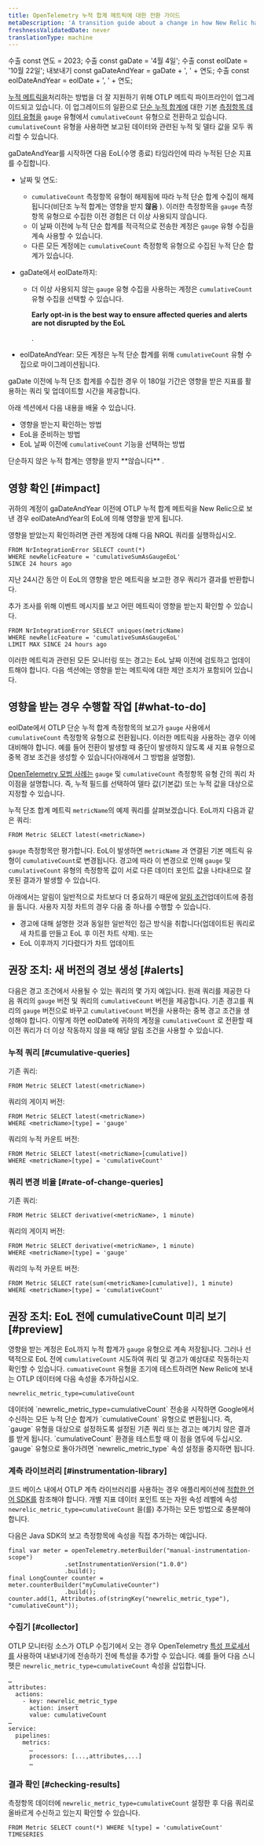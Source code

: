 ```yaml
---
title: OpenTelemetry 누적 합계 메트릭에 대한 전환 가이드
metaDescription: 'A transition guide about a change in how New Relic handles OpenTelemetry cumulative sum metrics, and how to update your queries and alerts for that change.'
freshnessValidatedDate: never
translationType: machine
---
```


수출 const 연도 = 2023; 수출 const gaDate = '4월 4일'; 수출 const eolDate = '10월 22일'; 내보내기 const gaDateAndYear = gaDate + ', ' + 연도; 수출 const eolDateAndYear = eolDate + ', ' + 연도;

[누적 메트릭을](/docs/data-apis/understand-data/metric-data/cumulative-metrics)처리하는 방법을 더 잘 지원하기 위해 OTLP 메트릭 파이프라인이 업그레이드되고 있습니다. 이 업그레이드의 일환으로 [단순 누적 합계에](https://opentelemetry.io/docs/reference/specification/metrics/data-model/#sums) 대한 기본 [측정항목 데이터 유형을](/docs/data-apis/understand-data/metric-data/metric-data-type/#metric-types) `gauge` 유형에서 `cumulativeCount` 유형으로 전환하고 있습니다. `cumulativeCount` 유형을 사용하면 보고된 데이터와 관련된 누적 및 델타 값을 모두 쿼리할 수 있습니다.

gaDateAndYear를 시작하면 다음 EoL(수명 종료) 타임라인에 따라 누적된 단순 지표를 수집합니다.

* 날짜 및 연도:

  * `cumulativeCount` 측정항목 유형이 해제됨에 따라 누적 단순 합계 수집이 해제됩니다(비단조 누적 합계는 영향을 받지 **않음** ). 이러한 측정항목을 `gauge` 측정항목 유형으로 수집한 이전 경험은 더 이상 사용되지 않습니다.
  * 이 날짜 이전에 누적 단순 합계를 적극적으로 전송한 계정은 `gauge` 유형 수집을 계속 사용할 수 있습니다.
  * 다른 모든 계정에는 `cumulativeCount` 측정항목 유형으로 수집된 누적 단순 합계가 있습니다.

* gaDate에서 eolDate까지:

  * 더 이상 사용되지 않는 `gauge` 유형 수집을 사용하는 계정은 `cumulativeCount` 유형 수집을 선택할 수 있습니다.

    <DoNotTranslate>**Early opt-in is the best way to ensure affected queries and alerts are not disrupted by the EoL**</DoNotTranslate>

    .

* eolDateAndYear: 모든 계정은 누적 단순 합계를 위해 `cumulativeCount` 유형 수집으로 마이그레이션됩니다.

gaDate 이전에 누적 단조 합계를 수집한 경우 이 180일 기간은 영향을 받은 지표를 활용하는 쿼리 및 <InlinePopover type="alerts"/>업데이트할 시간을 제공합니다.

아래 섹션에서 다음 내용을 배울 수 있습니다.

* 영향을 받는지 확인하는 방법
* EoL을 준비하는 방법
* EoL 날짜 이전에 `cumulativeCount` 기능을 선택하는 방법

<Callout variant="important">
  단순하지 않은 누적 합계는 영향을 받지 **않습니다** .
</Callout>

## 영향 확인 [#impact]

귀하의 계정이 gaDateAndYear 이전에 OTLP 누적 합계 메트릭을 New Relic으로 보낸 경우 eolDateAndYear의 EoL에 의해 영향을 받게 됩니다.

영향을 받았는지 확인하려면 관련 계정에 대해 다음 NRQL 쿼리를 실행하십시오.

```
FROM NrIntegrationError SELECT count(*)
WHERE newRelicFeature = 'cumulativeSumAsGaugeEoL'
SINCE 24 hours ago
```

지난 24시간 동안 이 EoL의 영향을 받은 메트릭을 보고한 경우 쿼리가 결과를 반환합니다.

추가 조사를 위해 이벤트 메시지를 보고 어떤 메트릭이 영향을 받는지 확인할 수 있습니다.

```
FROM NrIntegrationError SELECT uniques(metricName)
WHERE newRelicFeature = 'cumulativeSumAsGaugeEoL'
LIMIT MAX SINCE 24 hours ago
```

이러한 메트릭과 관련된 모든 모니터링 또는 경고는 EoL 날짜 이전에 검토하고 업데이트해야 합니다. 다음 섹션에는 영향을 받는 메트릭에 대한 제안 조치가 포함되어 있습니다.

## 영향을 받는 경우 수행할 작업 [#what-to-do]

eolDate에서 OTLP 단순 누적 합계 측정항목의 보고가 `gauge` 사용에서 `cumulativeCount` 측정항목 유형으로 전환됩니다. 이러한 메트릭을 사용하는 경우 이에 대비해야 합니다. 예를 들어 전환이 발생할 때 중단이 발생하지 않도록 새 지표 유형으로 중복 경보 조건을 생성할 수 있습니다(아래에서 그 방법을 설명함).

[OpenTelemetry 모범 사례는](/docs/more-integrations/open-source-telemetry-integrations/opentelemetry/best-practices/opentelemetry-best-practices-metrics#query) `gauge` 및 `cumulativeCount` 측정항목 유형 간의 쿼리 차이점을 설명합니다. 즉, 누적 필드를 선택하여 델타 값(기본값) 또는 누적 값을 대상으로 지정할 수 있습니다.

누적 단조 합계 메트릭 `metricName`의 예제 쿼리를 살펴보겠습니다. EoL까지 다음과 같은 쿼리:

```
FROM Metric SELECT latest(<metricName>)
```

`gauge` 측정항목만 평가합니다. EoL이 발생하면 `metricName` 과 연결된 기본 메트릭 유형이 `cumulativeCount`로 변경됩니다. 경고에 따라 이 변경으로 인해 `gauge` 및 `cumulativeCount` 유형의 측정항목 값이 서로 다른 데이터 포인트 값을 나타내므로 잘못된 결과가 발생할 수 있습니다.

아래에서는 알림이 일반적으로 차트보다 더 중요하기 때문에 [알림 조건](/docs/alerts-applied-intelligence/new-relic-alerts/alert-conditions/create-nrql-alert-conditions)업데이트에 중점을 둡니다. 사용자 지정 차트의 경우 다음 중 하나를 수행할 수 있습니다.

* 경고에 대해 설명한 것과 동일한 일반적인 접근 방식을 취합니다(업데이트된 쿼리로 새 차트를 만들고 EoL 후 이전 차트 삭제). 또는
* EoL 이후까지 기다렸다가 차트 업데이트

## 권장 조치: 새 버전의 경보 생성 [#alerts]

다음은 경고 조건에서 사용될 수 있는 쿼리의 몇 가지 예입니다. 원래 쿼리를 제공한 다음 쿼리의 `gauge` 버전 및 쿼리의 `cumulativeCount` 버전을 제공합니다. 기존 경고를 쿼리의 `gauge` 버전으로 바꾸고 `cumulativeCount` 버전을 사용하는 중복 경고 조건을 생성해야 합니다. 이렇게 하면 eolDate에 귀하의 계정을 `cumulativeCount` 로 전환할 때 이전 쿼리가 더 이상 작동하지 않을 때 해당 알림 조건을 사용할 수 있습니다.

### 누적 쿼리 [#cumulative-queries]

기존 쿼리:

```
FROM Metric SELECT latest(<metricName>)
```

쿼리의 게이지 버전:

```
FROM Metric SELECT latest(<metricName>)
WHERE <metricName>[type] = 'gauge'
```

쿼리의 누적 카운트 버전:

```
FROM Metric SELECT latest(<metricName>[cumulative])
WHERE <metricName>[type] = 'cumulativeCount'
```

### 쿼리 변경 비율 [#rate-of-change-queries]

기존 쿼리:

```
FROM Metric SELECT derivative(<metricName>, 1 minute)
```

쿼리의 게이지 버전:

```
FROM Metric SELECT derivative(<metricName>, 1 minute)
WHERE <metricName>[type] = 'gauge'
```

쿼리의 누적 카운트 버전:

```
FROM Metric SELECT rate(sum(<metricName>[cumulative]), 1 minute)
WHERE <metricName>[type] = 'cumulativeCount'
```

## 권장 조치: EoL 전에 cumulativeCount 미리 보기 [#preview]

영향을 받는 계정은 EoL까지 누적 합계가 `gauge` 유형으로 계속 저장됩니다. 그러나 선택적으로 EoL 전에 `cumulativeCount` 시도하여 쿼리 및 경고가 예상대로 작동하는지 확인할 수 있습니다. `cumuativeCount` 유형을 조기에 테스트하려면 New Relic에 보내는 OTLP 데이터에 다음 속성을 추가하십시오.

```
newrelic_metric_type=cumulativeCount
```

<Callout variant="important">
  데이터에 `newrelic_metric_type=cumulativeCount` 전송을 시작하면 Google에서 수신하는 모든 누적 단순 합계가 `cumulativeCount` 유형으로 변환됩니다. 즉, `gauge` 유형을 대상으로 설정하도록 설정된 기존 쿼리 또는 경고는 예기치 않은 결과를 받게 됩니다. `cumulativeCount` 환경을 테스트할 때 이 점을 염두에 두십시오. `gauge` 유형으로 돌아가려면 `newrelic_metric_type` 속성 설정을 중지하면 됩니다.
</Callout>

### 계측 라이브러리 [#instrumentation-library]

코드 베이스 내에서 OTLP 계측 라이브러리를 사용하는 경우 애플리케이션에 [적합한 언어 SDK를](/docs/more-integrations/open-source-telemetry-integrations/opentelemetry/get-started/opentelemetry-set-up-your-app/#instrument) 참조해야 합니다. 개별 지표 데이터 포인트 또는 자원 속성 레벨에 속성 `newrelic_metric_type=cumulativeCount` 을(를) 추가하는 모든 방법으로 충분해야 합니다.

다음은 Java SDK의 보고 측정항목에 속성을 직접 추가하는 예입니다.

```
final var meter = openTelemetry.meterBuilder("manual-instrumentation-scope")
                .setInstrumentationVersion("1.0.0")
                .build();
final LongCounter counter = meter.counterBuilder("myCumulativeCounter")
                .build();
counter.add(1, Attributes.of(stringKey("newrelic_metric_type"), "cumulativeCount"));
```

### 수집기 [#collector]

OTLP 모니터링 소스가 OTLP 수집기에서 오는 경우 OpenTelemetry [특성 프로세서를](https://github.com/open-telemetry/opentelemetry-collector-contrib/blob/main/processor/attributesprocessor/README.md) 사용하여 내보내기에 전송하기 전에 특성을 추가할 수 있습니다. 예를 들어 다음 스니펫은 `newrelic_metric_type=cumulativeCount` 속성을 삽입합니다.

```
…
attributes:
  actions:
    - key: newrelic_metric_type
      action: insert
      value: cumulativeCount
…
service:
  pipelines:
    metrics:
      …
      processors: [...,attributes,...]
      …
```

### 결과 확인 [#checking-results]

측정항목 데이터에 `newrelic_metric_type=cumulativeCount` 설정한 후 다음 쿼리로 올바르게 수신하고 있는지 확인할 수 있습니다.

```
FROM Metric SELECT count(*) WHERE %[type] = 'cumulativeCount' TIMESERIES
```